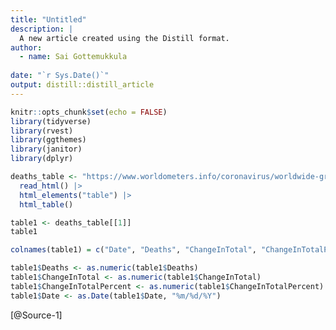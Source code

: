 ```yaml
---
title: "Untitled"
description: |
  A new article created using the Distill format.
author:
  - name: Sai Gottemukkula
    
date: "`r Sys.Date()`"
output: distill::distill_article
---
```


```r
knitr::opts_chunk$set(echo = FALSE)
library(tidyverse)
library(rvest)
library(ggthemes)
library(janitor)
library(dplyr)
```

```r
deaths_table <- "https://www.worldometers.info/coronavirus/worldwide-graphs/" |> 
  read_html() |>
  html_elements("table") |> 
  html_table()

table1 <- deaths_table[[1]]
table1
```

```r
colnames(table1) = c("Date", "Deaths", "ChangeInTotal", "ChangeInTotalPercent")

table1$Deaths <- as.numeric(table1$Deaths)
table1$ChangeInTotal <- as.numeric(table1$ChangeInTotal)
table1$ChangeInTotalPercent <- as.numeric(table1$ChangeInTotalPercent)
table1$Date <- as.Date(table1$Date, "%m/%d/%Y")

```

[@Source-1]

